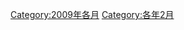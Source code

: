 {{catmore}}
{{Commonscat|February 2009}}

[[Category:2009年各月|Category:2009年各月]]
[[Category:各年2月|Category:各年2月]]